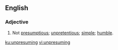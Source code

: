 ==English==
===Adjective===
{{en-adj}}
# Not [[presumptious]]; [[unpretentious]]; [[simple]]; [[humble]].

[[ku:unpresuming]]
[[vi:unpresuming]]